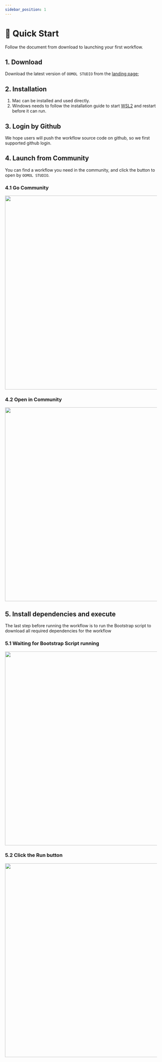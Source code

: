 ```yaml
---
sidebar_position: 1
---
```





# 🚀 Quick Start

Follow the document from download to launching your first workflow.

## 1. Download

Download the latest version of `OOMOL STUDIO` from the [landing page](https://oomol.com);

## 2. Installation

1. Mac can be installed and used directly.
2. Windows needs to follow the installation guide to start [WSL2](https://www.youtube.com/watch?v=MrZolfGm8Zk) and restart before it can run.

## 3. Login by Github

We hope users will push the workflow source code on github, so we first supported github login.

## 4. Launch from Community

You can find a workflow you need in the community, and click the button to open by `OOMOL STUDIO`.

### 4.1 Go Community

<img src={community} width="640" />


### 4.2 Open in Community

<img src={open_community} width="640" />

## 5. Install dependencies and execute

The last step before running the workflow is to run the Bootstrap script to download all required dependencies for the workflow

### 5.1 Waiting for Bootstrap Script running

<img src={container_log} width="640" />

### 5.2 Click the Run button

<img src={run_btn} width="640" />
